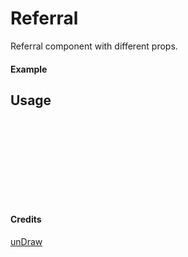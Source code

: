 
<Meta of={Referral} title="unDraw/Referral" />

# Referral

Referral component with different props.

#### Example

<Canvas of={Referral.Primary} />

## Usage

```ts
import { Referral } from "yadl-ui";

const Example = () => {
  return (
      <Referral />
  );
};

export default Example;
```

#### Credits
[unDraw](https://undraw.co/illustrations)
